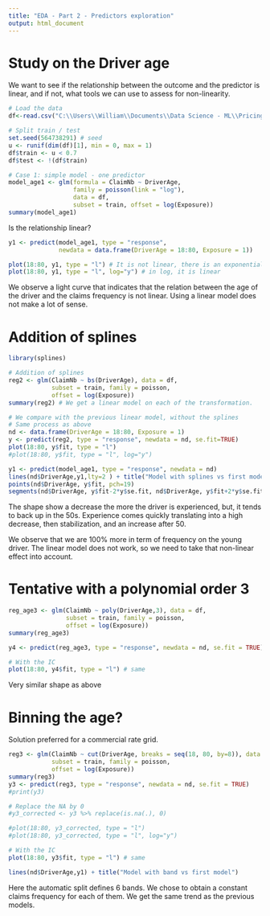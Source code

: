 ---
title: "EDA - Part 2 - Predictors exploration"
output: html_document
---

# Study on the Driver age

We want to see if the relationship between the outcome and the predictor is linear,
and if not, what tools we can use to assess for non-linearity.

```{r}
# Load the data
df<-read.csv("C:\\Users\\William\\Documents\\Data Science - ML\\Pricing Project_GLM_vs_GBM\\data.csv")

# Split train / test
set.seed(564738291) # seed
u <- runif(dim(df)[1], min = 0, max = 1)
df$train <- u < 0.7
df$test <- !(df$train)
```

```{r first model}
# Case 1: simple model - one predictor
model_age1 <- glm(formula = ClaimNb ~ DriverAge,
                  family = poisson(link = "log"),
                  data = df,
                  subset = train, offset = log(Exposure))
summary(model_age1)
```
Is the relationship linear?
```{r Relation}
y1 <- predict(model_age1, type = "response", 
              newdata = data.frame(DriverAge = 18:80, Exposure = 1))

plot(18:80, y1, type = "l") # It is not linear, there is an exponential here
plot(18:80, y1, type = "l", log="y") # in log, it is linear
```
We observe a light curve that indicates that the relation between the age of the driver and the claims frequency is not linear.
Using a linear model does not make a lot of sense.

# Addition of splines

```{r Splines}
library(splines)

# Addition of splines
reg2 <- glm(ClaimNb ~ bs(DriverAge), data = df,
            subset = train, family = poisson,
            offset = log(Exposure))
summary(reg2) # We get a linear model on each of the transformation.
```

```{r}
# We compare with the previous linear model, without the splines
# Same process as above
nd <- data.frame(DriverAge = 18:80, Exposure = 1)
y <- predict(reg2, type = "response", newdata = nd, se.fit=TRUE)
plot(18:80, y$fit, type = "l")
#plot(18:80, y$fit, type = "l", log="y")

y1 <- predict(model_age1, type = "response", newdata = nd)
lines(nd$DriverAge,y1,lty=2 ) + title("Model with splines vs first model (with CI)")
points(nd$DriverAge, y$fit, pch=19)
segments(nd$DriverAge, y$fit-2*y$se.fit, nd$DriverAge, y$fit+2*y$se.fit)
```
The shape show a decrease the more the driver is experienced, but, it tends to back up in the 50s.
Experience comes quickly translating into a high decrease, then stabilization, and an increase after 50.

We observe that we are 100% more in term of frequency on the young driver. The linear model does not work, so we need to take that non-linear effect into account.

# Tentative with a polynomial order 3
```{r Polynome}
reg_age3 <- glm(ClaimNb ~ poly(DriverAge,3), data = df,
                subset = train, family = poisson,
                offset = log(Exposure))
summary(reg_age3)

y4 <- predict(reg_age3, type = "response", newdata = nd, se.fit = TRUE)

# With the IC
plot(18:80, y4$fit, type = "l") # same 
```
Very similar shape as above

# Binning the age?

Solution preferred for a commercial rate grid. 
```{r}
reg3 <- glm(ClaimNb ~ cut(DriverAge, breaks = seq(18, 80, by=8)), data = df,
            subset = train, family = poisson,
            offset = log(Exposure))
summary(reg3)
y3 <- predict(reg3, type = "response", newdata = nd, se.fit = TRUE)
#print(y3)

# Replace the NA by 0
#y3_corrected <- y3 %>% replace(is.na(.), 0)

#plot(18:80, y3_corrected, type = "l")
#plot(18:80, y3_corrected, type = "l", log="y")

# With the IC
plot(18:80, y3$fit, type = "l") # same 

lines(nd$DriverAge,y1) + title("Model with band vs first model")
```
 Here the automatic split defines 6 bands. We chose to obtain a constant claims frequency for each of them. We get the same trend as the previous models.








